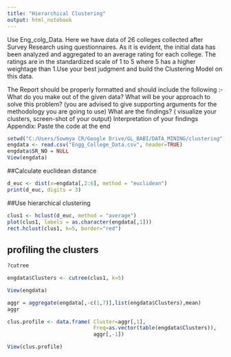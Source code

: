 ```yaml
---
title: "Hierarchical Clustering"
output: html_notebook
---
```


Use Eng_colg_Data. Here we have data of 26 colleges collected after Survey Research using questionnaires.
As it is evident, the initial data has been analyzed and aggregated to an average rating for each college.
The ratings are in the standardized scale of 1 to 5 where 5 has a higher weightage than 1.Use your best judgment and build the Clustering Model on this data.
 
The Report should be properly formatted and should include the following :-
What do you make out of the given data?
What will be your approach to solve this problem? (you are advised to give supporting arguments for the methodology you are going to use)
What are the findings? ( visualize your clusters, screen-shot of your output)
Interpretation of your findings 
Appendix: Paste the code at the end

```r
setwd("C:/Users/Sowmya CR/Google Drive/GL_BABI/DATA_MINING/clustering")
engdata <- read.csv("Engg_College_Data.csv", header=TRUE)
engdata$SR_NO = NULL
View(engdata)
```

##Calculate euclidean distance
```r
d_euc <- dist(x=engdata[,2:6], method = "euclidean") 
print(d_euc, digits = 3)
```


##Use hierarchical clustering
```r
clus1 <- hclust(d_euc, method = "average")
plot(clus1, labels = as.character(engdata[,1]))
rect.hclust(clus1, k=5, border="red")

```

## profiling the clusters
```r

?cutree

engdata$Clusters <- cutree(clus1, k=5)

View(engdata)

aggr = aggregate(engdata[,-c(1,7)],list(engdata$Clusters),mean)
aggr

clus.profile <- data.frame( Cluster=aggr[,1],
                            Freq=as.vector(table(engdata$Clusters)),
                            aggr[,-1])

View(clus.profile)
```



